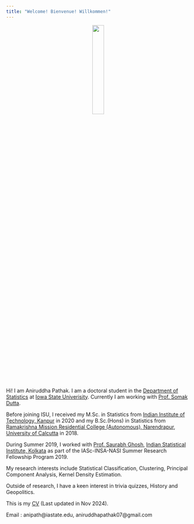 ```yaml
---
title: "Welcome! Bienvenue! Willkommen!"
---
```


<p align="center">
  <img width="25%" height="25%" src="./media/A.jpg">
</p>

Hi! I am Aniruddha Pathak. I am a doctoral student in the [Department of Statistics](https://www.stat.iastate.edu/) at [Iowa State Univerisity](https://www.iastate.edu/). Currently I am working with [Prof. Somak Dutta](https://faculty.sites.iastate.edu/somakd/).

Before joining ISU, I received my M.Sc. in Statistics from [Indian Institute of Technology, Kanpur](https://www.iitk.ac.in/) in 2020 and my B.Sc.(Hons) in Statistics from [Ramakrishna Mission Residential College (Autonomous), Narendrapur](https://rkmrc.in/), [University of Calcutta](https://www.caluniv.ac.in/) in 2018.

During Summer 2019, I worked with [Prof. Saurabh Ghosh](https://www.isical.ac.in/~saurabh/), [Indian Statistical Institute, Kolkata](https://www.isical.ac.in/) as part of the IASc-INSA-NASI Summer Research Fellowship Program 2019.

My research interests include Statistical Classification, Clustering, Principal Component Analysis, Kernel Density Estimation.

Outside of research, I have a keen interest in trivia quizzes, History and Geopolitics.

This is my [CV](./media/APathak_CV.pdf) (Last updated in Nov 2024).

Email : anipath@iastate.edu, aniruddhapathak07@gmail.com
